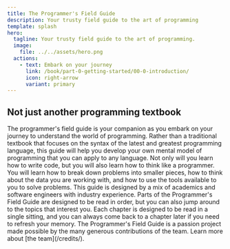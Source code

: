 ```yaml
---
title: The Programmer's Field Guide
description: Your trusty field guide to the art of programming
template: splash
hero:
  tagline: Your trusty field guide to the art of programming.
  image:
    file: ../../assets/hero.png
  actions:
    - text: Embark on your journey
      link: /book/part-0-getting-started/00-0-introduction/
      icon: right-arrow
      variant: primary
---
```



## Not just another programming textbook

<CardGrid stagger>
	<Card class="home-card" title="Your journey to develop a mental model of programming" icon="open-book">
		The programmer's field guide is your companion as you embark on your journey to understand the world of programming. Rather than a traditional textbook that focuses on the syntax of the latest and greatest programming language, this guide will help you develop your own mental model of programming that you can apply to any language.
	</Card>
	<Card class="home-card" title="Become an effective programmer" icon="puzzle">
		Not only will you learn how to write code, but you will also learn how to think like a programmer. You will learn how to break down problems into smaller pieces, how to think about the data you are working with, and how to use the tools available to you to solve problems. This guide is designed by a mix of academics and software engineers with industry experience.
	</Card>
	<Card class="home-card" title="Choose your own adventure" icon="random">
		Parts of the Programmer's Field Guide are designed to be read in order, but you can also jump around to the topics that interest you. Each chapter is designed to be read in a single sitting, and you can always come back to a chapter later if you need to refresh your memory.
	</Card>
	<Card class="home-card" title="Learn more about the team" icon="open-book">
		The Programmer's Field Guide is a passion project made possible by the many generous contributions of the team. Learn more about [the team](/credits/).
	</Card>
</CardGrid>
